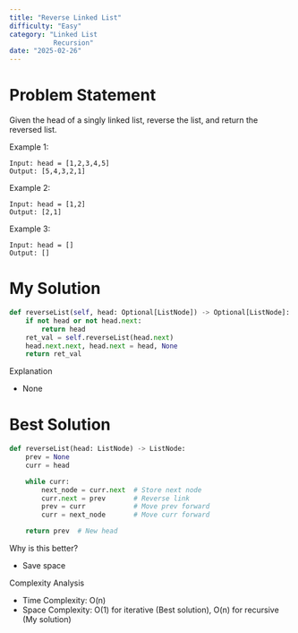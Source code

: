 ```yaml
---
title: "Reverse Linked List"
difficulty: "Easy"
category: "Linked List
           Recursion"
date: "2025-02-26"
---
```


# Problem Statement
Given the head of a singly linked list, reverse the list, and return the reversed list.

Example 1:
```plaintext
Input: head = [1,2,3,4,5]
Output: [5,4,3,2,1]
```

Example 2:
```plaintext
Input: head = [1,2]
Output: [2,1]
```

Example 3:
```plaintext
Input: head = []
Output: []
```

# My Solution
```python
def reverseList(self, head: Optional[ListNode]) -> Optional[ListNode]:
    if not head or not head.next:
        return head
    ret_val = self.reverseList(head.next)
    head.next.next, head.next = head, None
    return ret_val
```

Explanation
* None

# Best Solution
```python
def reverseList(head: ListNode) -> ListNode:
    prev = None
    curr = head

    while curr:
        next_node = curr.next  # Store next node
        curr.next = prev       # Reverse link
        prev = curr            # Move prev forward
        curr = next_node       # Move curr forward

    return prev  # New head
```

Why is this better?
* Save space

Complexity Analysis
* Time Complexity: O(n)
* Space Complexity: O(1) for iterative (Best solution), O(n) for recursive (My solution)